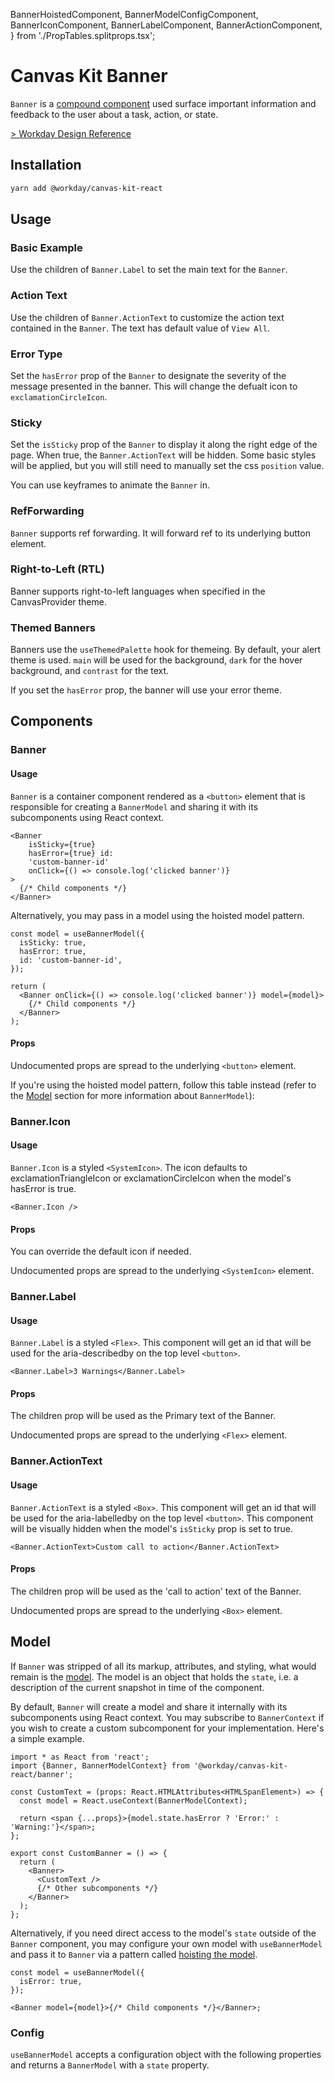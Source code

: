 

  BannerHoistedComponent,
  BannerModelConfigComponent,
  BannerIconComponent,
  BannerLabelComponent,
  BannerActionComponent,
} from './PropTables.splitprops.tsx';

<Meta title="Components/Indicators/Banner/React" component={Banner} />

# Canvas Kit Banner

`Banner` is a [compound component](/getting-started/for-developers/resources/compound-components/)
used surface important information and feedback to the user about a task, action, or state.

[> Workday Design Reference](https://design.workday.com/components/indicators/banners)

## Installation

```sh
yarn add @workday/canvas-kit-react
```

## Usage

### Basic Example

Use the children of `Banner.Label` to set the main text for the `Banner`.

<ExampleCodeBlock code={Basic} />

### Action Text

Use the children of `Banner.ActionText` to customize the action text contained in the `Banner`. The
text has default value of `View All`.

<ExampleCodeBlock code={ActionText} />

### Error Type

Set the `hasError` prop of the `Banner` to designate the severity of the message presented in the
banner. This will change the defualt icon to `exclamationCircleIcon`.

<ExampleCodeBlock code={Error} />

### Sticky

Set the `isSticky` prop of the `Banner` to display it along the right edge of the page. When true,
the `Banner.ActionText` will be hidden. Some basic styles will be applied, but you will still need
to manually set the css `position` value.

<ExampleCodeBlock code={Sticky} />

You can use keyframes to animate the `Banner` in.

<ExampleCodeBlock code={StickyAnimation} />

### RefForwarding

`Banner` supports ref forwarding. It will forward ref to its underlying button element.

<ExampleCodeBlock code={RefForwarding} />

### Right-to-Left (RTL)

Banner supports right-to-left languages when specified in the CanvasProvider theme.

<ExampleCodeBlock code={StickyRTL} />

### Themed Banners

Banners use the `useThemedPalette` hook for themeing. By default, your alert theme is used. `main`
will be used for the background, `dark` for the hover background, and `contrast` for the text.

<ExampleCodeBlock code={ThemedAlert} />

If you set the `hasError` prop, the banner will use your error theme.

<ExampleCodeBlock code={ThemedError} />

## Components

### Banner

#### Usage

`Banner` is a container component rendered as a `<button>` element that is responsible for creating
a `BannerModel` and sharing it with its subcomponents using React context.

```tsx
<Banner
	isSticky={true}
	hasError={true} id:
	'custom-banner-id'
	onClick={() => console.log('clicked banner')}
>
  {/* Child components */}
</Banner>
```

Alternatively, you may pass in a model using the hoisted model pattern.

```tsx
const model = useBannerModel({
  isSticky: true,
  hasError: true,
  id: 'custom-banner-id',
});

return (
  <Banner onClick={() => console.log('clicked banner')} model={model}>
    {/* Child components */}
  </Banner>
);
```

#### Props

Undocumented props are spread to the underlying `<button>` element.

<ArgsTable of={BannerModelConfigComponent} />

If you're using the hoisted model pattern, follow this table instead (refer to the [Model](#model)
section for more information about `BannerModel`):

<ArgsTable of={BannerHoistedComponent} />

### Banner.Icon

#### Usage

`Banner.Icon` is a styled `<SystemIcon>`. The icon defaults to exclamationTriangleIcon or
exclamationCircleIcon when the model's hasError is true.

```tsx
<Banner.Icon />
```

#### Props

You can override the default icon if needed.

Undocumented props are spread to the underlying `<SystemIcon>` element.

<ArgsTable of={BannerIconComponent} />

### Banner.Label

#### Usage

`Banner.Label` is a styled `<Flex>`. This component will get an id that will be used for the
aria-describedby on the top level `<button>`.

```tsx
<Banner.Label>3 Warnings</Banner.Label>
```

#### Props

The children prop will be used as the Primary text of the Banner.

Undocumented props are spread to the underlying `<Flex>` element.

<ArgsTable of={BannerLabelComponent} />

### Banner.ActionText

#### Usage

`Banner.ActionText` is a styled `<Box>`. This component will get an id that will be used for the
aria-labelledby on the top level `<button>`. This component will be visually hidden when the model's
`isSticky` prop is set to true.

```tsx
<Banner.ActionText>Custom call to action</Banner.ActionText>
```

#### Props

The children prop will be used as the 'call to action' text of the Banner.

Undocumented props are spread to the underlying `<Box>` element.

<ArgsTable of={BannerActionComponent} />

## Model

If `Banner` was stripped of all its markup, attributes, and styling, what would remain is the
[model](/getting-started/for-developers/resources/compound-components/#models). The model is an
object that holds the `state`, i.e. a description of the current snapshot in time of the component.

By default, `Banner` will create a model and share it internally with its subcomponents using React
context. You may subscribe to `BannerContext` if you wish to create a custom subcomponent for your
implementation. Here's a simple example.

```tsx
import * as React from 'react';
import {Banner, BannerModelContext} from '@workday/canvas-kit-react/banner';

const CustomText = (props: React.HTMLAttributes<HTMLSpanElement>) => {
  const model = React.useContext(BannerModelContext);

  return <span {...props}>{model.state.hasError ? 'Error:' : 'Warning:'}</span>;
};

export const CustomBanner = () => {
  return (
    <Banner>
      <CustomText />
      {/* Other subcomponents */}
    </Banner>
  );
};
```

Alternatively, if you need direct access to the model's `state` outside of the `Banner` component,
you may configure your own model with `useBannerModel` and pass it to `Banner` via a pattern called
[hoisting the model](/getting-started/for-developers/resources/compound-components/#configuring-a-model).

```tsx
const model = useBannerModel({
  isError: true,
});

<Banner model={model}>{/* Child components */}</Banner>;
```

### Config

`useBannerModel` accepts a configuration object with the following properties and returns a
`BannerModel` with a `state` property.

<ArgsTable of={BannerModelConfigComponent} />
